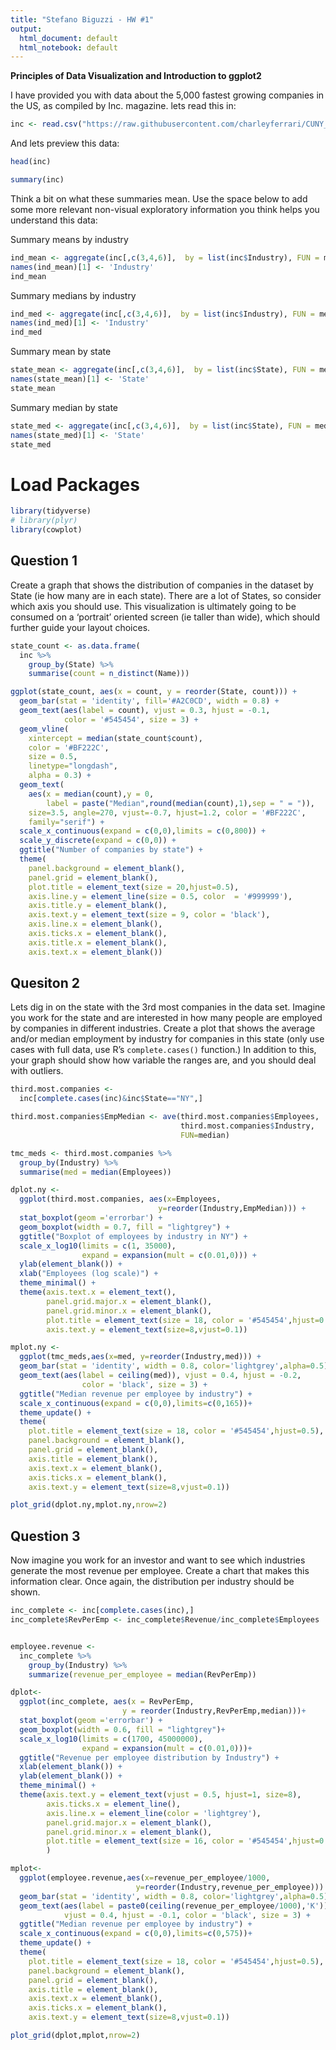 ---
title: "Stefano Biguzzi - HW #1"
output:
  html_document: default
  html_notebook: default
---

**Principles of Data Visualization and Introduction to ggplot2**

I have provided you with data about the 5,000 fastest growing companies in the US, as compiled by Inc. magazine. lets read this in:

```{r}
inc <- read.csv("https://raw.githubusercontent.com/charleyferrari/CUNY_DATA_608/master/module1/Data/inc5000_data.csv", header= TRUE)
```

And lets preview this data:

```{r}
head(inc)
```
```{r}
summary(inc)
```

Think a bit on what these summaries mean. Use the space below to add some more relevant non-visual exploratory information you think helps you understand this data:

Summary means by industry
```{r}
ind_mean <- aggregate(inc[,c(3,4,6)],  by = list(inc$Industry), FUN = mean, na.rm = T)
names(ind_mean)[1] <- 'Industry'
ind_mean
```

Summary medians by industry
```{r}
ind_med <- aggregate(inc[,c(3,4,6)],  by = list(inc$Industry), FUN = median, na.rm = T)
names(ind_med)[1] <- 'Industry'
ind_med
```

Summary mean by state
```{r}
state_mean <- aggregate(inc[,c(3,4,6)],  by = list(inc$State), FUN = mean, na.rm = T)
names(state_mean)[1] <- 'State'
state_mean
```

Summary median by state
```{r}
state_med <- aggregate(inc[,c(3,4,6)],  by = list(inc$State), FUN = median, na.rm = T)
names(state_med)[1] <- 'State'
state_med
```

# Load Packages
```{r, results='hide', message=F, comment=NA, warning=F}
library(tidyverse)
# library(plyr)
library(cowplot)
```


## Question 1

Create a graph that shows the distribution of companies in the dataset by State (ie how many are in each state). There are a lot of States, so consider which axis you should use. This visualization is ultimately going to be consumed on a 'portrait' oriented screen (ie taller than wide), which should further guide your layout choices.
```{r, echo=F}
state_count <- as.data.frame(
  inc %>%
    group_by(State) %>%
    summarise(count = n_distinct(Name)))
```

```{r, fig.asp=1.2}
ggplot(state_count, aes(x = count, y = reorder(State, count))) +
  geom_bar(stat = 'identity', fill='#A2C0CD', width = 0.8) +
  geom_text(aes(label = count), vjust = 0.3, hjust = -0.1,
            color = '#545454', size = 3) +
  geom_vline(
    xintercept = median(state_count$count),
    color = '#BF222C',
    size = 0.5,
    linetype="longdash",
    alpha = 0.3) +
  geom_text(
    aes(x = median(count),y = 0,
        label = paste("Median",round(median(count),1),sep = " = ")),
    size=3.5, angle=270, vjust=-0.7, hjust=1.2, color = '#BF222C',
    family="serif") +
  scale_x_continuous(expand = c(0,0),limits = c(0,800)) +
  scale_y_discrete(expand = c(0,0)) +
  ggtitle("Number of companies by state") +
  theme(
    panel.background = element_blank(),
    panel.grid = element_blank(),
    plot.title = element_text(size = 20,hjust=0.5),
    axis.line.y = element_line(size = 0.5, color  = '#999999'),
    axis.title.y = element_blank(),
    axis.text.y = element_text(size = 9, color = 'black'),
    axis.line.x = element_blank(),
    axis.ticks.x = element_blank(),
    axis.title.x = element_blank(),
    axis.text.x = element_blank())
```


## Quesiton 2

Lets dig in on the state with the 3rd most companies in the data set. Imagine you work for the state and are interested in how many people are employed by companies in different industries. Create a plot that shows the average and/or median employment by industry for companies in this state (only use cases with full data, use R's `complete.cases()` function.) In addition to this, your graph should show how variable the ranges are, and you should deal with outliers.

```{r,echo=F}
third.most.companies <-
  inc[complete.cases(inc)&inc$State=="NY",]

third.most.companies$EmpMedian <- ave(third.most.companies$Employees,
                                      third.most.companies$Industry,
                                      FUN=median)

tmc_meds <- third.most.companies %>%
  group_by(Industry) %>%
  summarise(med = median(Employees))
```

```{r, fig.asp = 1}
dplot.ny <-
  ggplot(third.most.companies, aes(x=Employees,
                                 y=reorder(Industry,EmpMedian))) + 
  stat_boxplot(geom ='errorbar') +
  geom_boxplot(width = 0.7, fill = "lightgrey") +
  ggtitle("Boxplot of employees by industry in NY") +
  scale_x_log10(limits = c(1, 35000),
                expand = expansion(mult = c(0.01,0))) +
  ylab(element_blank()) +
  xlab("Employees (log scale)") +
  theme_minimal() +
  theme(axis.text.x = element_text(),
        panel.grid.major.x = element_blank(),
        panel.grid.minor.x = element_blank(),
        plot.title = element_text(size = 18, color = '#545454',hjust=0.5),
        axis.text.y = element_text(size=8,vjust=0.1))

mplot.ny <-
  ggplot(tmc_meds,aes(x=med, y=reorder(Industry,med))) +
  geom_bar(stat = 'identity', width = 0.8, color='lightgrey',alpha=0.5) +
  geom_text(aes(label = ceiling(med)), vjust = 0.4, hjust = -0.2,
                color = 'black', size = 3) +
  ggtitle("Median revenue per employee by industry") +
  scale_x_continuous(expand = c(0,0),limits=c(0,165))+
  theme_update() +
  theme(
    plot.title = element_text(size = 18, color = '#545454',hjust=0.5),
    panel.background = element_blank(),
    panel.grid = element_blank(),
    axis.title = element_blank(),
    axis.text.x = element_blank(),
    axis.ticks.x = element_blank(),
    axis.text.y = element_text(size=8,vjust=0.1))

plot_grid(dplot.ny,mplot.ny,nrow=2)

```

## Question 3

Now imagine you work for an investor and want to see which industries generate the most revenue per employee. Create a chart that makes this information clear. Once again, the distribution per industry should be shown.
```{r, echo = F}
inc_complete <- inc[complete.cases(inc),]
inc_complete$RevPerEmp <- inc_complete$Revenue/inc_complete$Employees


employee.revenue <-
  inc_complete %>%
    group_by(Industry) %>%
    summarize(revenue_per_employee = median(RevPerEmp))
```
```{r,fig.asp=1}
dplot<-
  ggplot(inc_complete, aes(x = RevPerEmp,
                         y = reorder(Industry,RevPerEmp,median)))+
  stat_boxplot(geom ='errorbar') +
  geom_boxplot(width = 0.6, fill = "lightgrey")+
  scale_x_log10(limits = c(1700, 45000000),
                expand = expansion(mult = c(0.01,0)))+
  ggtitle("Revenue per employee distribution by Industry") +
  xlab(element_blank()) +
  ylab(element_blank()) +
  theme_minimal() +
  theme(axis.text.y = element_text(vjust = 0.5, hjust=1, size=8),
        axis.ticks.x = element_line(),
        axis.line.x = element_line(color = 'lightgrey'),
        panel.grid.major.x = element_blank(),
        panel.grid.minor.x = element_blank(),
        plot.title = element_text(size = 16, color = '#545454',hjust=0.5)
        )

mplot<-
  ggplot(employee.revenue,aes(x=revenue_per_employee/1000,
                            y=reorder(Industry,revenue_per_employee))) +
  geom_bar(stat = 'identity', width = 0.8, color='lightgrey',alpha=0.5) +
  geom_text(aes(label = paste0(ceiling(revenue_per_employee/1000),'K')),
            vjust = 0.4, hjust = -0.1, color = 'black', size = 3) +
  ggtitle("Median revenue per employee by industry") +
  scale_x_continuous(expand = c(0,0),limits=c(0,575))+
  theme_update() +
  theme(
    plot.title = element_text(size = 18, color = '#545454',hjust=0.5),
    panel.background = element_blank(),
    panel.grid = element_blank(),
    axis.title = element_blank(),
    axis.text.x = element_blank(),
    axis.ticks.x = element_blank(),
    axis.text.y = element_text(size=8,vjust=0.1))

plot_grid(dplot,mplot,nrow=2)
```


